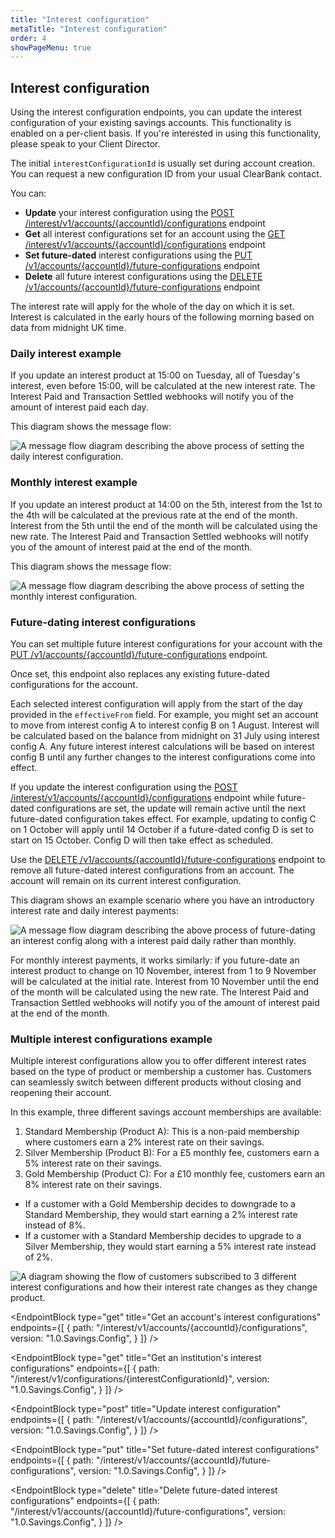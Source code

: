 ```yaml
---
title: "Interest configuration"
metaTitle: "Interest configuration"
order: 4
showPageMenu: true
---
```




## Interest configuration

Using the interest configuration endpoints, you can update the interest configuration of your existing savings accounts. This functionality is enabled on a per-client basis. If you're interested in using this functionality, please speak to your Client Director.

The initial `interestConfigurationId` is usually set during account creation. You can request a new configuration ID from your usual ClearBank contact. 

You can:
- **Update** your interest configuration using the [POST /interest/v1/accounts/{accountId}/configurations](#update-interest-configuration) endpoint
- **Get** all interest configurations set for an account using the [GET /interest/v1/accounts/{accountId}/configurations](#get-an-accounts-interest-configurations) endpoint
- **Set future-dated** interest configurations using the [PUT /v1/accounts/{accountId}/future-configurations](#set-future-dated-interest-configurations) endpoint
- **Delete** all future interest configurations using the [DELETE /v1/accounts/{accountId}/future-configurations](#delete-future-dated-interest-configurations) endpoint

The interest rate will apply for the whole of the day on which it is set. Interest is calculated in the early hours of the following morning based on data from midnight UK time.

### Daily interest example

If you update an interest product at 15:00 on Tuesday, all of Tuesday's interest, even before 15:00, will be calculated at the new interest rate. The Interest Paid and Transaction Settled webhooks will notify you of the amount of interest paid each day.

This diagram shows the message flow:

![A message flow diagram describing the above process of setting the daily interest configuration.](/assets/images/savings-account-daily-interest-config.svg)

### Monthly interest example

If you update an interest product at 14:00 on the 5th, interest from the 1st to the 4th will be calculated at the previous rate at the end of the month. Interest from the 5th until the end of the month will be calculated using the new rate. The Interest Paid and Transaction Settled webhooks will notify you of the amount of interest paid at the end of the month.

This diagram shows the message flow:

![A message flow diagram describing the above process of setting the monthly interest configuration.](/assets/images/savings-account-monthly-interest-config.svg)

### Future-dating interest configurations

You can set multiple future interest configurations for your account with the [PUT /v1/accounts/{accountId}/future-configurations](#set-future-dated-interest-configurations) endpoint. 

<Callout colour="blue">
Once set, this endpoint also replaces any existing future-dated configurations for the account.
</Callout>

Each selected interest configuration will apply from the start of the day provided in the `effectiveFrom` field. For example, you might set an account to move from interest config A to interest config B on 1 August. Interest will be calculated based on the balance from midnight on 31 July using interest config A. Any future interest interest calculations will be based on interest config B until any further changes to the interest configurations come into effect.

If you update the interest configuration using the [POST /interest/v1/accounts/{accountId}/configurations](#update-interest-configuration) endpoint while future-dated configurations are set, the update will remain active until the next future-dated configuration takes effect. For example, updating to config C on 1 October will apply until 14 October if a future-dated config D is set to start on 15 October. Config D will then take effect as scheduled.

Use the [DELETE /v1/accounts/{accountId}/future-configurations](#delete-future-dated-interest-configurations) endpoint to remove all future-dated interest configurations from an account. The account will remain on its current interest configuration.

This diagram shows an example scenario where you have an introductory interest rate and daily interest payments:

![A message flow diagram describing the above process of future-dating an interest config along with a interest paid daily rather than monthly.](/assets/images/savings-account-introductory-rate.svg)

For monthly interest payments, it works similarly: if you future-date an interest product to change on 10 November, interest from 1 to 9 November will be calculated at the initial rate. Interest from 10 November until the end of the month will be calculated using the new rate. The Interest Paid and Transaction Settled webhooks will notify you of the amount of interest paid at the end of the month.

### Multiple interest configurations example

Multiple interest configurations allow you to offer different interest rates based on the type of product or membership a customer has. Customers can seamlessly switch between different products without closing and reopening their account.

In this example, three different savings account memberships are available:

1. Standard Membership (Product A): This is a non-paid membership where customers earn a 2% interest rate on their savings.
2. Silver Membership (Product B): For a £5 monthly fee, customers earn a 5% interest rate on their savings.
3. Gold Membership (Product C): For a £10 monthly fee, customers earn an 8% interest rate on their savings.

- If a customer with a Gold Membership decides to downgrade to a Standard Membership, they would start earning a 2% interest rate instead of 8%.
- If a customer with a Standard Membership decides to upgrade to a Silver Membership, they would start earning a 5% interest rate instead of 2%.

![A diagram showing the flow of customers subscribed to 3 different interest configurations and how their interest rate changes as they change product.](/assets/images/interest-config-example.svg)

<EndpointBlock
  type="get"
  title="Get an account's interest configurations"
  endpoints={[
    {
      path: "/interest/v1/accounts/{accountId}/configurations",
      version: "1.0.Savings.Config",
    }
  ]}
/>

<EndpointBlock
  type="get"
  title="Get an institution's interest configurations"
  endpoints={[
    {
      path: "/interest/v1/configurations/{interestConfigurationId}",
      version: "1.0.Savings.Config",
    }
  ]}
/>

<EndpointBlock
  type="post"
  title="Update interest configuration"
  endpoints={[
    {
      path: "/interest/v1/accounts/{accountId}/configurations",
      version: "1.0.Savings.Config",
    }
  ]}
/>

<EndpointBlock
  type="put"
  title="Set future-dated interest configurations"
  endpoints={[
    {
      path: "/interest/v1/accounts/{accountId}/future-configurations",
      version: "1.0.Savings.Config",
    }
  ]}
/>

<EndpointBlock
  type="delete"
  title="Delete future-dated interest configurations"
  endpoints={[
    {
      path: "/interest/v1/accounts/{accountId}/future-configurations",
      version: "1.0.Savings.Config",
    }
  ]}
/>